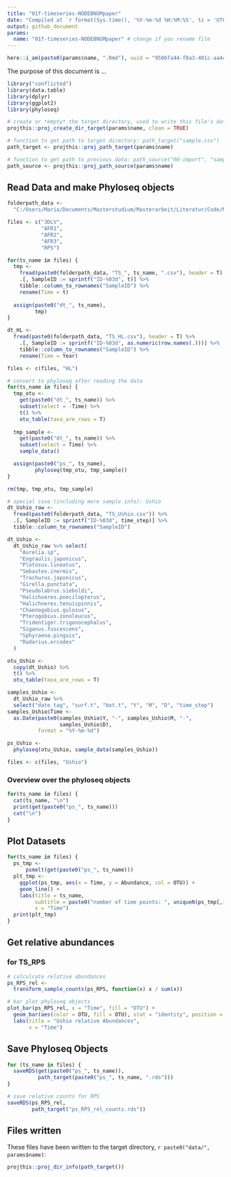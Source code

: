 ```yaml
---
title: "01f-timeseries-NODEBNGMpaper"
date: "Compiled at `r format(Sys.time(), '%Y-%m-%d %H:%M:%S', tz = 'UTC')` UTC"
output: github_document
params:
  name: "01f-timeseries-NODEBNGMpaper" # change if you rename file
---
```


```r
here::i_am(paste0(params$name, ".Rmd"), uuid = "9506fa44-f8a3-401c-aa4c-950659e05f3f")
```

The purpose of this document is ...

```r
library("conflicted")
library(data.table)
library(dplyr)
library(ggplot2)
library(phyloseq)

```

```r
# create or *empty* the target directory, used to write this file's data: 
projthis::proj_create_dir_target(params$name, clean = TRUE)

# function to get path to target directory: path_target("sample.csv")
path_target <- projthis::proj_path_target(params$name)

# function to get path to previous data: path_source("00-import", "sample.csv")
path_source <- projthis::proj_path_source(params$name)
```

## Read Data and make Phyloseq objects

```r
folderpath_data <-
  "C:/Users/Maria/Documents/Masterstudium/Masterarbeit/Literatur/Code/NODEBNGM/data/"

files <- c("3DLV",
           "AFR1",
           "AFR2",
           "AFR3",
           "RPS")

for(ts_name in files) {
  tmp <-
    fread(paste0(folderpath_data, "TS_", ts_name, ".csv"), header = T) %>%
    .[, SampleID := sprintf("ID-%03d", t)] %>%
    tibble::column_to_rownames("SampleID") %>%
    rename(Time = t)
  
  assign(paste0("dt_", ts_name),
         tmp)
}

dt_HL <-
  fread(paste0(folderpath_data, "TS_HL.csv"), header = T) %>%
    .[, SampleID := sprintf("ID-%03d", as.numeric(row.names(.)))] %>%
    tibble::column_to_rownames("SampleID") %>%
    rename(Time = Year)

files <- c(files, "HL")

# convert to phyloseq after reading the data
for(ts_name in files) {
  tmp_otu <-
    get(paste0("dt_", ts_name)) %>% 
    subset(select = -Time) %>% 
    t() %>% 
    otu_table(taxa_are_rows = T)
  
  tmp_sample <-
    get(paste0("dt_", ts_name)) %>% 
    subset(select = Time) %>% 
    sample_data()

  assign(paste0("ps_", ts_name),
         phyloseq(tmp_otu, tmp_sample))
}

rm(tmp, tmp_otu, tmp_sample)

```

```r
# special case (including more sample info): Ushio
dt_Ushio_raw <-
  fread(paste0(folderpath_data, "TS_Ushio.csv")) %>%
  .[, SampleID := sprintf("ID-%03d", time_step)] %>%
  tibble::column_to_rownames("SampleID")

dt_Ushio <-
  dt_Ushio_raw %>% select(
    "Aurelia.sp",
    "Engraulis.japonicus",
    "Plotosus.lineatus",
    "Sebastes.inermis",
    "Trachurus.japonicus",
    "Girella.punctata",
    "Pseudolabrus.sieboldi",
    "Halichoeres.poecilopterus",
    "Halichoeres.tenuispinnis",
    "Chaenogobius.gulosus",
    "Pterogobius.zonoleucus",
    "Tridentiger.trigonocephalus",
    "Siganus.fuscescens",
    "Sphyraena.pinguis",
    "Rudarius.ercodes"
  )

otu_Ushio <-
  copy(dt_Ushio) %>% 
  t() %>% 
  otu_table(taxa_are_rows = T)

samples_Ushio <-
  dt_Ushio_raw %>%
  select("date_tag", "surf.t", "bot.t", "Y", "M", "D", "time_step")
samples_Ushio$Time <-
  as.Date(paste0(samples_Ushio$Y, "-", samples_Ushio$M, "-", 
                 samples_Ushio$D), 
          format = "%Y-%m-%d")

ps_Ushio <-
  phyloseq(otu_Ushio, sample_data(samples_Ushio))

files <- c(files, "Ushio")
```


### Overview over the phyloseq objects

```r
for(ts_name in files) {
  cat(ts_name, "\n")
  print(get(paste0("ps_", ts_name)))
  cat("\n")
}
```


## Plot Datasets

```r
for(ts_name in files) {
  ps_tmp <-
      psmelt(get(paste0("ps_", ts_name)))
  plt_tmp <-
    ggplot(ps_tmp, aes(x = Time, y = Abundance, col = OTU)) +
    geom_line() +
    labs(title = ts_name,
         subtitle = paste0("number of time points: ", uniqueN(ps_tmp[,1])),
         x = "Time")
  print(plt_tmp)
}

```


## Get relative abundances 

### for TS_RPS

```r
# calculcate relative abundances
ps_RPS_rel <-
  transform_sample_counts(ps_RPS, function(x) x / sum(x))

# bar plot phyloseq objects
plot_bar(ps_RPS_rel, x = "Time", fill = "OTU") +
  geom_bar(aes(color = OTU, fill = OTU), stat = "identity", position = "stack") +
  labs(title = "Ushio relative Abundances",
       x = "Time")

```


## Save Phyloseq Objects

```r
for (ts_name in files) {
  saveRDS(get(paste0("ps_", ts_name)),
          path_target(paste0("ps_", ts_name, ".rds")))
}

# save relative counts for RPS
saveRDS(ps_RPS_rel,
        path_target("ps_RPS_rel_counts.rds"))
```


## Files written

These files have been written to the target directory, ```r paste0("data/", params$name)```:

```r
projthis::proj_dir_info(path_target())
```
